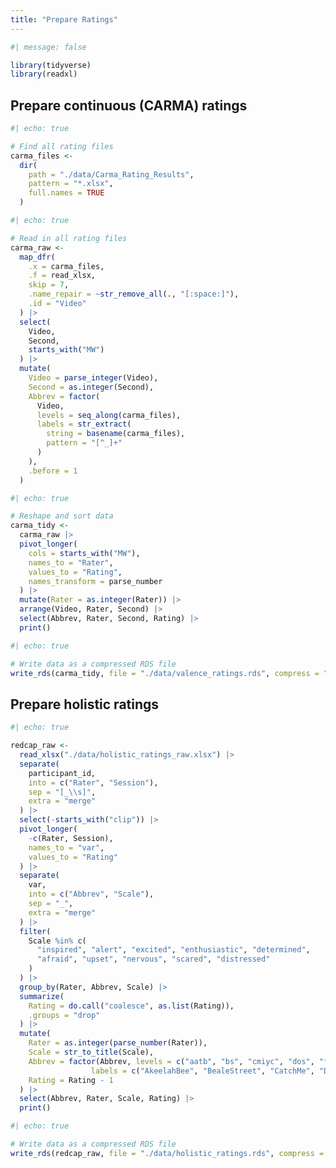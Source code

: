 ```yaml
---
title: "Prepare Ratings"
---
```


```r
#| message: false

library(tidyverse)
library(readxl)
```

## Prepare continuous (CARMA) ratings

```r
#| echo: true

# Find all rating files
carma_files <- 
  dir(
    path = "./data/Carma_Rating_Results", 
    pattern = "*.xlsx", 
    full.names = TRUE
  )
```

```r
#| echo: true

# Read in all rating files
carma_raw <- 
  map_dfr(
    .x = carma_files, 
    .f = read_xlsx, 
    skip = 7, 
    .name_repair = ~str_remove_all(., "[:space:]"), 
    .id = "Video"
  ) |> 
  select(
    Video, 
    Second, 
    starts_with("MW")
  ) |> 
  mutate(
    Video = parse_integer(Video),
    Second = as.integer(Second),
    Abbrev = factor(
      Video, 
      levels = seq_along(carma_files), 
      labels = str_extract(
        string = basename(carma_files), 
        pattern = "[^_]+"
      )
    ),
    .before = 1
  )
```

```r
#| echo: true

# Reshape and sort data
carma_tidy <- 
  carma_raw |> 
  pivot_longer(
    cols = starts_with("MW"), 
    names_to = "Rater", 
    values_to = "Rating",
    names_transform = parse_number
  ) |> 
  mutate(Rater = as.integer(Rater)) |> 
  arrange(Video, Rater, Second) |> 
  select(Abbrev, Rater, Second, Rating) |> 
  print()
```

```r
#| echo: true

# Write data as a compressed RDS file
write_rds(carma_tidy, file = "./data/valence_ratings.rds", compress = "gz")
```

## Prepare holistic ratings

```r
#| echo: true

redcap_raw <- 
  read_xlsx("./data/holistic_ratings_raw.xlsx") |>
  separate(
    participant_id, 
    into = c("Rater", "Session"), 
    sep = "[_\\s]", 
    extra = "merge"
  ) |> 
  select(-starts_with("clip")) |> 
  pivot_longer(
    -c(Rater, Session), 
    names_to = "var", 
    values_to = "Rating"
  ) |> 
  separate(
    var, 
    into = c("Abbrev", "Scale"), 
    sep = "_", 
    extra = "merge"
  ) |> 
  filter(
    Scale %in% c(
      "inspired", "alert", "excited", "enthusiastic", "determined", 
      "afraid", "upset", "nervous", "scared", "distressed"
    )
  ) |> 
  group_by(Rater, Abbrev, Scale) |> 
  summarize(
    Rating = do.call("coalesce", as.list(Rating)),
    .groups = "drop"
  ) |> 
  mutate(
    Rater = as.integer(parse_number(Rater)),
    Scale = str_to_title(Scale),
    Abbrev = factor(Abbrev, levels = c("aatb", "bs", "cmiyc", "dos", "f", "fg", "gm", "gwh", "ks", "lb", "lb2", "lms", "m", "mi", "ms", "ncom", "pf", "poh", "pt", "sn", "sotl", "z"),
                  labels = c("AkeelahBee", "BealeStreet", "CatchMe", "DaysSummer", "Fences", "ForrestGump", "GreenMile", "GoodWill", "KingsSpeech", "LadyBird", "LegallyBlonde", "LittleMiss", "Moonlight", "Miracle", "MarriageStory", "NoCountry", "PulpFiction", "PursuitHappyness", "ParentTrap", "SocialNetwork", "SilenceLambs", "Zodiac")),
    Rating = Rating - 1
  ) |> 
  select(Abbrev, Rater, Scale, Rating) |> 
  print()
```

```r
#| echo: true

# Write data as a compressed RDS file
write_rds(redcap_raw, file = "./data/holistic_ratings.rds", compress = "gz")
```